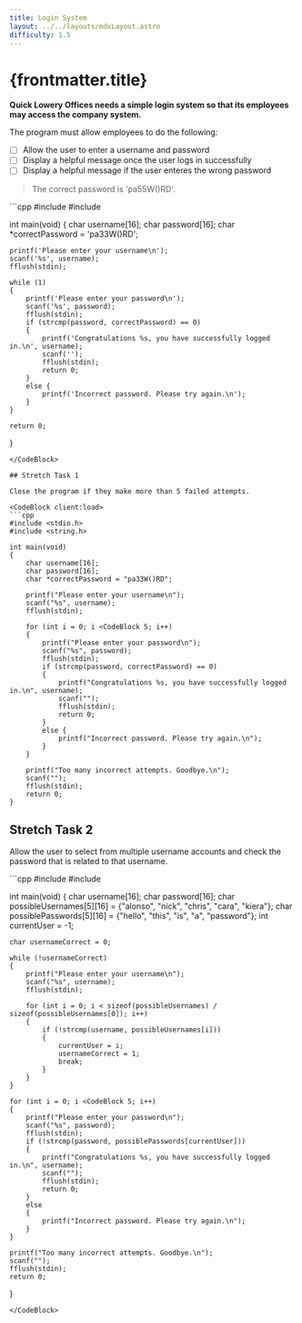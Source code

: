 ```yaml
---
title: Login System
layout: ../../layouts/mdxLayout.astro
difficulty: 1.5
---
```



# {frontmatter.title}

**Quick Lowery Offices needs a simple login system so that its employees may access the company system.**

The program must allow employees to do the following:
- [ ] Allow the user to enter a username and password
- [ ] Display a helpful message once the user logs in successfully
- [ ] Display a helpful message if the user enteres the wrong password

> The correct password is 'pa55W()RD'.

<CodeBlock client:load>
```cpp
#include <stdio.h>
#include <string.h>

int main(void)
{
    char username[16];
    char password[16];
    char *correctPassword = 'pa33W()RD';

    printf('Please enter your username\n');
    scanf('%s', username);
    fflush(stdin);

    while (1)
    {
        printf('Please enter your password\n');
        scanf('%s', password);
        fflush(stdin);
        if (strcmp(password, correctPassword) == 0)
        {
            printf('Congratulations %s, you have successfully logged in.\n', username);
            scanf('');
            fflush(stdin);
            return 0;
        }
        else {
            printf('Incorrect password. Please try again.\n');
        }
    }

    return 0;
}
```
</CodeBlock>

## Stretch Task 1

Close the program if they make more than 5 failed attempts.

<CodeBlock client:load>
```cpp
#include <stdio.h>
#include <string.h>

int main(void)
{
    char username[16];
    char password[16];
    char *correctPassword = "pa33W()RD";

    printf("Please enter your username\n");
    scanf("%s", username);
    fflush(stdin);

    for (int i = 0; i <CodeBlock 5; i++)
    {
        printf("Please enter your password\n");
        scanf("%s", password);
        fflush(stdin);
        if (strcmp(password, correctPassword) == 0)
        {
            printf("Congratulations %s, you have successfully logged in.\n", username);
            scanf("");
            fflush(stdin);
            return 0;
        }
        else {
            printf("Incorrect password. Please try again.\n");
        }
    }

    printf("Too many incorrect attempts. Goodbye.\n");
    scanf("");
    fflush(stdin);
    return 0;
}
```
</CodeBlock>

## Stretch Task 2

Allow the user to select from multiple username accounts and check the password that is related to that username.

<CodeBlock client:load>
```cpp
#include <stdio.h>
#include <string.h>

int main(void)
{
    char username[16];
    char password[16];
    char possibleUsernames[5][16] = {"alonso", "nick", "chris", "cara", "kiera"};
    char possiblePasswords[5][16] = {"hello", "this", "is", "a", "password"};
    int currentUser = -1;

    char usernameCorrect = 0;

    while (!usernameCorrect)
    {
        printf("Please enter your username\n");
        scanf("%s", username);
        fflush(stdin);

        for (int i = 0; i < sizeof(possibleUsernames) / sizeof(possibleUsernames[0]); i++)
        {
            if (!strcmp(username, possibleUsernames[i]))
            {
                currentUser = i;
                usernameCorrect = 1;
                break;
            }
        }
    }

    for (int i = 0; i <CodeBlock 5; i++)
    {
        printf("Please enter your password\n");
        scanf("%s", password);
        fflush(stdin);
        if (!strcmp(password, possiblePasswords[currentUser]))
        {
            printf("Congratulations %s, you have successfully logged in.\n", username);
            scanf("");
            fflush(stdin);
            return 0;
        }
        else
        {
            printf("Incorrect password. Please try again.\n");
        }
    }

    printf("Too many incorrect attempts. Goodbye.\n");
    scanf("");
    fflush(stdin);
    return 0;
}
```
</CodeBlock>